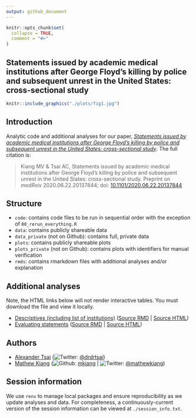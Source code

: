 ```yaml
---
output: github_document
---
```


<!-- README.md is generated from README.Rmd. Please edit that file -->

```r
knitr::opts_chunk$set(
  collapse = TRUE,
  comment = "#>"
)
```

## Statements issued by academic medical institutions after George Floyd’s killing by police and subsequent unrest in the United States: cross-sectional study

<p align = "center">
```r
knitr::include_graphics("./plots/fig1.jpg")
```
</p>

## Introduction 

Analytic code and additional analyses for our paper, [*Statements issued by academic medical institutions after George Floyd’s killing by police and subsequent unrest in the United States: cross-sectional study*](https://www.medrxiv.org/content/10.1101/2020.06.22.20137844v1). The full citation is:

> Kiang MV & Tsai AC, Statements issued by academic medical institutions after George Floyd's killing by police and subsequent unrest in the United States: cross-sectional study. Preprint on *medRxiv* 2020.06.22.20137844; doi: [10.1101/2020.06.22.20137844](https://doi.org/10.1101/2020.06.22.20137844)

## Structure

- `code`: contains code files to be run in sequential order with the exception of `00_rerun_everything.R`
- `data`: contains publicly shareable data
- `data_private` (not on Github): contains full, private data
- `plots`: contains publicly shareable plots
- `plots_private` (not on Github): contains plots with identifiers for manual verification
- `rmds`: contains rmarkdown files with additional analyses and/or explanation

## Additional analyses

Note, the HTML links below will not render interactive tables. You must download the file and view it locally. 

- [Descriptives (including list of institutions)](https://htmlpreview.github.io/?https://github.com/mkiang/statement_analysis/blob/master/rmds/01_descriptives.html) ([Source RMD](https://github.com/mkiang/statement_analysis/blob/master/rmds/01_descriptives.Rmd) | [Source HTML](https://github.com/mkiang/statement_analysis/blob/master/rmds/01_descriptives.html))
- [Evaluating statements](https://htmlpreview.github.io/?https://github.com/mkiang/statement_analysis/blob/master/rmds/02_evaluating_statements.html) ([Source RMD](https://github.com/mkiang/statement_analysis/blob/master/rmds/02_evaluating_statements.Rmd) | [Source HTML](https://github.com/mkiang/statement_analysis/blob/master/rmds/02_evaluating_statements.html))

## Authors

- [Alexander Tsai](https://connects.catalyst.harvard.edu/Profiles/display/Person/90553) (![Twitter](http://i.imgur.com/wWzX9uB.png): [\@drdrtsai](https://twitter.com/drdrtsai))
- [Mathew Kiang](https://mathewkiang.com) (![Github](http://i.imgur.com/9I6NRUm.png): [mkiang](https://github.com/mkiang) | ![Twitter](http://i.imgur.com/wWzX9uB.png): [\@mathewkiang](https://twitter.com/mathewkiang))

## Session information

We use `renv` to manage local packages and ensure reproducibility as we update analyses and data. For completeness, a continuously-current version of the session information can be viewed at `./session_info.txt`.
